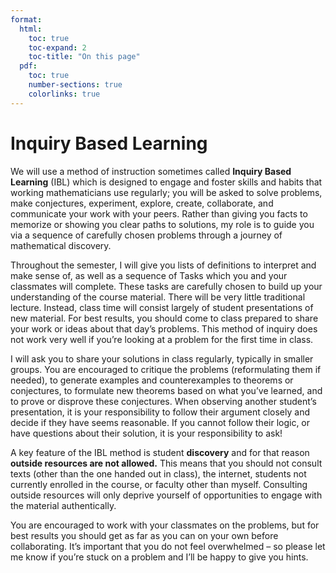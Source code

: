 ```yaml
---
format:
  html: 
    toc: true
    toc-expand: 2
    toc-title: "On this page"
  pdf:
    toc: true
    number-sections: true
    colorlinks: true
---
```


# Inquiry Based Learning {#sec-inquiry}

We will use a method of instruction sometimes called **Inquiry Based Learning** (IBL) which is designed to engage and foster skills and habits that working mathematicians use regularly; you will be asked to solve problems, make conjectures, experiment, explore, create, collaborate, and communicate your work with your peers. Rather than giving you facts to memorize or showing you clear paths to solutions, my role is to guide you via a sequence of carefully chosen problems through a journey of mathematical discovery.

Throughout the semester, I will give you lists of definitions to interpret and make sense of, as well as a sequence of Tasks which you and your classmates will complete. These tasks are carefully chosen to build up your understanding of the course material. There will be very little traditional lecture. Instead, class time will consist largely of student presentations of new material. For best results, you should come to class prepared to share your work or ideas about that day's problems. This method of inquiry does not work very well if you're looking at a problem for the first time in class.

I will ask you to share your solutions in class regularly, typically in smaller groups. You are encouraged to critique the problems (reformulating them if needed), to generate examples and counterexamples to theorems or conjectures, to formulate new theorems based on what you've learned, and to prove or disprove these conjectures. When observing another student's presentation, it is your responsibility to follow their argument closely and decide if they have seems reasonable. If you cannot follow their logic, or have questions about their solution, it is your responsibility to ask!

::: {.callout-warning appearance="simple" icon="false"}
A key feature of the IBL method is student **discovery** and for that reason **outside resources are not allowed.** This means that you should not consult texts (other than the one handed out in class), the internet, students not currently enrolled in the course, or faculty other than myself. Consulting outside resources will only deprive yourself of opportunities to engage with the material authentically.

You are encouraged to work with your classmates on the problems, but for best results you should get as far as you can on your own before collaborating. It's important that you do not feel overwhelmed -- so please let me know if you're stuck on a problem and I'll be happy to give you hints.
:::
